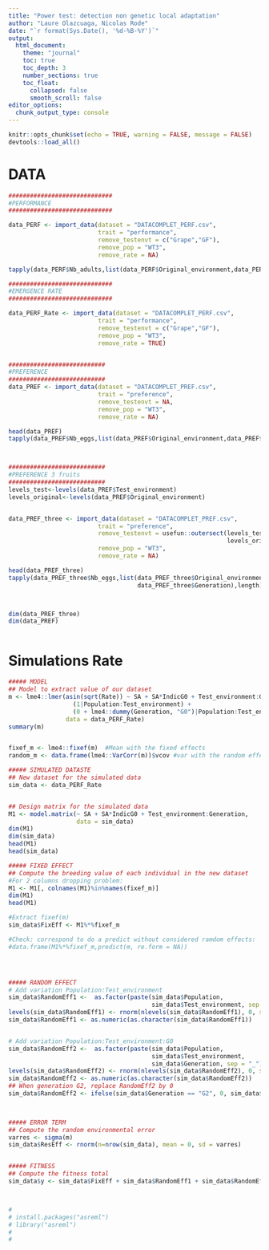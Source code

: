 ```yaml
---
title: "Power test: detection non genetic local adaptation"
author: "Laure Olazcuaga, Nicolas Rode"
date: "`r format(Sys.Date(), '%d-%B-%Y')`"
output: 
  html_document:
    theme: "journal"
    toc: true
    toc_depth: 3
    number_sections: true
    toc_float:
      collapsed: false
      smooth_scroll: false
editor_options: 
  chunk_output_type: console
---
```



```r
knitr::opts_chunk$set(echo = TRUE, warning = FALSE, message = FALSE)
devtools::load_all()
```



# DATA 
```r
#############################
#PERFORMANCE 
#############################

data_PERF <- import_data(dataset = "DATACOMPLET_PERF.csv", 
                         trait = "performance",
                         remove_testenvt = c("Grape","GF"), 
                         remove_pop = "WT3", 
                         remove_rate = NA)

tapply(data_PERF$Nb_adults,list(data_PERF$Original_environment,data_PERF$Generation),length)

#############################
#EMERGENCE RATE
#############################

data_PERF_Rate <- import_data(dataset = "DATACOMPLET_PERF.csv", 
                         trait = "performance",
                         remove_testenvt = c("Grape","GF"), 
                         remove_pop = "WT3", 
                         remove_rate = TRUE)


###########################
#PREFERENCE 
###########################
data_PREF <- import_data(dataset = "DATACOMPLET_PREF.csv", 
                         trait = "preference",
                         remove_testenvt = NA, 
                         remove_pop = "WT3", 
                         remove_rate = NA)

head(data_PREF)
tapply(data_PREF$Nb_eggs,list(data_PREF$Original_environment,data_PREF$Generation),length)



###########################
#PREFERENCE 3 fruits
###########################
levels_test<-levels(data_PREF$Test_environment)
levels_original<-levels(data_PREF$Original_environment)


data_PREF_three <- import_data(dataset = "DATACOMPLET_PREF.csv", 
                         trait = "preference",
                         remove_testenvt = usefun::outersect(levels_test, 
                                                             levels_original), 
                         remove_pop = "WT3", 
                         remove_rate = NA)

head(data_PREF_three)
tapply(data_PREF_three$Nb_eggs,list(data_PREF_three$Original_environment,
                                    data_PREF_three$Generation),length)



dim(data_PREF_three)
dim(data_PREF)



```


# Simulations Rate
```r
##### MODEL 
## Model to extract value of our dataset
m <- lme4::lmer(asin(sqrt(Rate)) ~ SA + SA*IndicG0 + Test_environment:Generation  +
                  (1|Population:Test_environment) + 
                  (0 + lme4::dummy(Generation, "G0")|Population:Test_environment),
                data = data_PERF_Rate)
summary(m)


fixef_m <- lme4::fixef(m)  #Mean with the fixed effects
random_m <- data.frame(lme4::VarCorr(m))$vcov #var with the random effect

##### SIMULATED DATASTE 
## New dataset for the simulated data
sim_data <- data_PERF_Rate


## Design matrix for the simulated data
M1 <- model.matrix(~ SA + SA*IndicG0 + Test_environment:Generation,
                   data = sim_data)
dim(M1)
dim(sim_data)
head(M1)
head(sim_data)

##### FIXED EFFECT
## Compute the breeding value of each individual in the new dataset
#For 2 columns dropping problem:
M1 <- M1[, colnames(M1)%in%names(fixef_m)] 
dim(M1)
head(M1)

#Extract fixef(m)
sim_data$FixEff <- M1%*%fixef_m

#Check: correspond to do a predict without considered ramdom effects: 
#data.frame(M1%*%fixef_m,predict(m, re.form = NA))




##### RANDOM EFFECT
# Add variation Population:Test_environment
sim_data$RandomEff1 <-  as.factor(paste(sim_data$Population, 
                                        sim_data$Test_environment, sep = "_"))
levels(sim_data$RandomEff1) <- rnorm(nlevels(sim_data$RandomEff1), 0, sd = sqrt(random_m[1]))
sim_data$RandomEff1 <- as.numeric(as.character(sim_data$RandomEff1))


# Add variation Population:Test_environment:G0
sim_data$RandomEff2 <-  as.factor(paste(sim_data$Population, 
                                        sim_data$Test_environment,
                                        sim_data$Generation, sep = "_"))
levels(sim_data$RandomEff2) <- rnorm(nlevels(sim_data$RandomEff2), 0, sd = sqrt(random_m[2]))
sim_data$RandomEff2 <- as.numeric(as.character(sim_data$RandomEff2))
## When generation G2, replace RandomEff2 by 0
sim_data$RandomEff2 <- ifelse(sim_data$Generation == "G2", 0, sim_data$RandomEff2)
  


##### ERROR TERM
## Compute the random environmental error
varres <- sigma(m)
sim_data$ResEff <- rnorm(n=nrow(sim_data), mean = 0, sd = varres)


##### FITNESS
## Compute the fitness total
sim_data$y <- sim_data$FixEff + sim_data$RandomEff1 + sim_data$RandomEff2 + sim_data$ResEff



# 
# install.packages("asreml")
# library("asreml")
# 
# 

```
